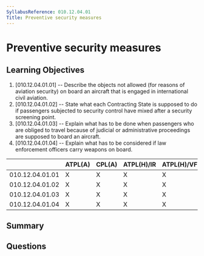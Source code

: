 ```yaml
---
SyllabusReference: 010.12.04.01
Title: Preventive security measures
---
```


# Preventive security measures

## Learning Objectives

1. [010.12.04.01.01] -- Describe the objects not allowed (for reasons of
   aviation security) on board an aircraft that is engaged in international
   civil aviation.
2. [010.12.04.01.02] -- State what each Contracting State is supposed to do if
   passengers subjected to security control have mixed after a security
   screening point.
3. [010.12.04.01.03] -- Explain what has to be done when passengers who are
   obliged to travel because of judicial or administrative proceedings are
   supposed to board an aircraft.
4. [010.12.04.01.04] -- Explain what has to be considered if law enforcement
   officers carry weapons on board.

|                 | ATPL(A) | CPL(A) | ATPL(H)/IR | ATPL(H)/VFR | CPL(H) | IR  | CBIR(A) |
| --------------- | ------- | ------ | ---------- | ----------- | ------ | --- | ------- |
| 010.12.04.01.01 | X       | X      | X          | X           | X      |     |         |
| 010.12.04.01.02 | X       | X      | X          | X           | X      |     |         |
| 010.12.04.01.03 | X       | X      | X          | X           | X      |     |         |
| 010.12.04.01.04 | X       | X      | X          | X           | X      |     |         |

## Summary

## Questions
